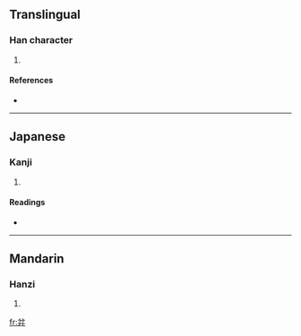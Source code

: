==Translingual==

===Han character===
{{Han char|rn=55|rad=廾|as=04|sn=7|four=8044<sub>2</sub>|canj=金尸竹廿 (CSHT), X金尸竹廿 (XCSHT)}}

# {{defn|Han|sort=廾04}}

====References====
* {{Han ref|kx=0354.010|dkj=09597|dj=0669.020|hdz=10515.050|uh=5F05|ud=24325|bh=CAD2|bd=51922}}

----

==Japanese==

===Kanji===
{{ja-kanji|grade=|rs=廾04}}

# {{defn|Japanese|sort=廾04}}

====Readings====
* {{ja-readings|on=[[ふん]] (fun), [[ぶん]] (bun)|kun=}}

----

==Mandarin==

===Hanzi===
{{cmn-hanzi|pin=[[fén]] ([[fen2]]), [[yān]] ([[yan1]])|wg=fen<sup>2</sup>, yen<sup>1</sup>}}

# {{defn|Mandarin|sort=廾04}}

[[fr:弅]]